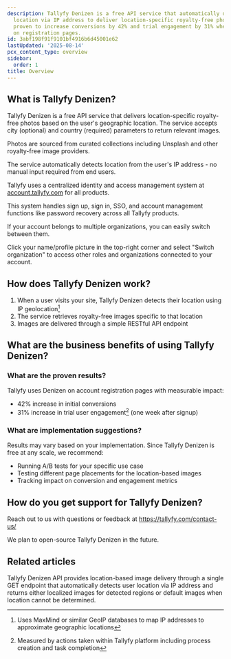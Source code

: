 ```yaml
---
description: Tallyfy Denizen is a free API service that automatically detects user
  location via IP address to deliver location-specific royalty-free photos which has
  proven to increase conversions by 42% and trial engagement by 31% when implemented
  on registration pages.
id: 3abf198f91f9101bf4916b6d45001e62
lastUpdated: '2025-08-14'
pcx_content_type: overview
sidebar:
  order: 1
title: Overview
---
```


## What is Tallyfy Denizen?

Tallyfy Denizen is a free API service that delivers location-specific royalty-free photos based on the user's geographic location. The service accepts city (optional) and country (required) parameters to return relevant images.

Photos are sourced from curated collections including Unsplash and other royalty-free image providers.

The service automatically detects location from the user's IP address - no manual input required from end users.

Tallyfy uses a centralized identity and access management system at [account.tallyfy.com](https://account.tallyfy.com) for all products.

This system handles sign up, sign in, SSO, and account management functions like password recovery across all Tallyfy products.

If your account belongs to multiple organizations, you can easily switch between them.

Click your name/profile picture in the top-right corner and select "Switch organization" to access other roles and organizations connected to your account.

## How does Tallyfy Denizen work?

1. When a user visits your site, Tallyfy Denizen detects their location using IP geolocation[^1]
2. The service retrieves royalty-free images specific to that location
3. Images are delivered through a simple RESTful API endpoint

## What are the business benefits of using Tallyfy Denizen?

### What are the proven results?
Tallyfy uses Denizen on account registration pages with measurable impact:

* 42% increase in initial conversions
* 31% increase in trial user engagement[^2] (one week after signup)

### What are implementation suggestions?
Results may vary based on your implementation. Since Tallyfy Denizen is free at any scale, we recommend:

* Running A/B tests for your specific use case
* Testing different page placements for the location-based images
* Tracking impact on conversion and engagement metrics

## How do you get support for Tallyfy Denizen?

Reach out to us with questions or feedback at https://tallyfy.com/contact-us/

We plan to open-source Tallyfy Denizen in the future.



[^1]: Uses MaxMind or similar GeoIP databases to map IP addresses to approximate geographic locations
[^2]: Measured by actions taken within Tallyfy platform including process creation and task completion

## Related articles
<CardGrid>
<LinkTitleCard header="<b>Denizen > Endpoints</b>" href="/products/denizen/endpoints/" > Tallyfy Denizen API provides location-based image delivery through a single GET endpoint that automatically detects user location via IP address and returns either localized images for detected regions or default images when location cannot be determined. </LinkTitleCard>
</CardGrid>